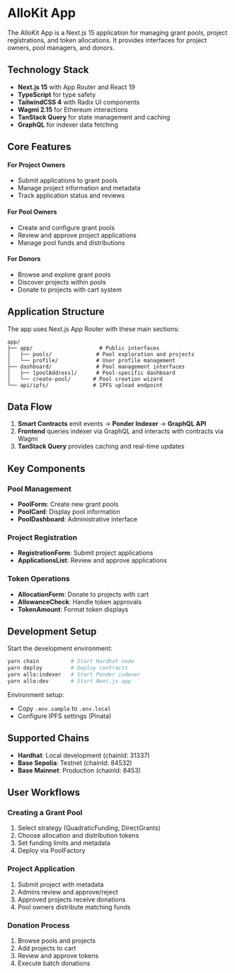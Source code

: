 # AlloKit App

The AlloKit App is a Next.js 15 application for managing grant pools, project registrations, and token allocations. It provides interfaces for project owners, pool managers, and donors.

## Technology Stack

- **Next.js 15** with App Router and React 19
- **TypeScript** for type safety
- **TailwindCSS 4** with Radix UI components
- **Wagmi 2.15** for Ethereum interactions
- **TanStack Query** for state management and caching
- **GraphQL** for indexer data fetching

## Core Features

#### For Project Owners
- Submit applications to grant pools
- Manage project information and metadata
- Track application status and reviews

#### For Pool Owners  
- Create and configure grant pools
- Review and approve project applications
- Manage pool funds and distributions

#### For Donors
- Browse and explore grant pools
- Discover projects within pools
- Donate to projects with cart system

## Application Structure

The app uses Next.js App Router with these main sections:

```
app/
├── app/                     # Public interfaces
│   ├── pools/              # Pool exploration and projects
│   └── profile/            # User profile management
├── dashboard/              # Pool management interfaces
│   ├── [poolAddress]/      # Pool-specific dashboard
│   └── create-pool/       # Pool creation wizard
└── api/ipfs/              # IPFS upload endpoint
```

## Data Flow

1. **Smart Contracts** emit events → **Ponder Indexer** → **GraphQL API**
2. **Frontend** queries indexer via GraphQL and interacts with contracts via Wagmi
3. **TanStack Query** provides caching and real-time updates

## Key Components

### Pool Management
- **PoolForm**: Create new grant pools
- **PoolCard**: Display pool information
- **PoolDashboard**: Administrative interface

### Project Registration
- **RegistrationForm**: Submit project applications
- **ApplicationsList**: Review and approve applications

### Token Operations
- **AllocationForm**: Donate to projects with cart
- **AllowanceCheck**: Handle token approvals
- **TokenAmount**: Format token displays

## Development Setup

Start the development environment:

```bash
yarn chain          # Start Hardhat node
yarn deploy         # Deploy contracts
yarn allo:indexer   # Start Ponder indexer
yarn allo:dev       # Start Next.js app
```

Environment setup:
- Copy `.env.sample` to `.env.local`
- Configure IPFS settings (Pinata)

## Supported Chains

- **Hardhat**: Local development (chainId: 31337)
- **Base Sepolia**: Testnet (chainId: 84532)
- **Base Mainnet**: Production (chainId: 8453)

## User Workflows

### Creating a Grant Pool
1. Select strategy (QuadraticFunding, DirectGrants)
2. Choose allocation and distribution tokens
3. Set funding limits and metadata
4. Deploy via PoolFactory

### Project Application
1. Submit project with metadata
2. Admins review and approve/reject
3. Approved projects receive donations
4. Pool owners distribute matching funds

### Donation Process
1. Browse pools and projects
2. Add projects to cart
3. Review and approve tokens
4. Execute batch donations